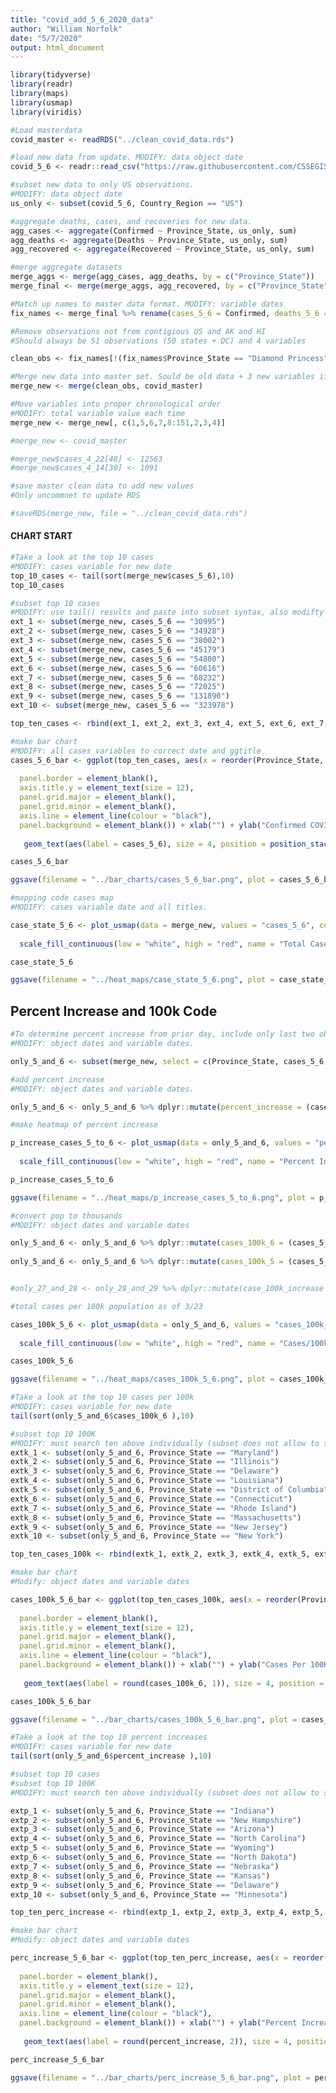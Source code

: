 ```yaml
---
title: "covid_add_5_6_2020_data"
author: "William Norfolk"
date: "5/7/2020"
output: html_document
---
```



```r
library(tidyverse)
library(readr)
library(maps)
library(usmap)
library(viridis)
```

```r
#Load masterdata
covid_master <- readRDS("../clean_covid_data.rds")
```


```r
#load new data from update. MODIFY: data object date
covid_5_6 <- readr::read_csv("https://raw.githubusercontent.com/CSSEGISandData/COVID-19/master/csse_covid_19_data/csse_covid_19_daily_reports/05-06-2020.csv")
```

```r
#subset new data to only US observations. 
#MODIFY: data object date
us_only <- subset(covid_5_6, Country_Region == "US")
```

```r
#aggregate deaths, cases, and recoveries for new data. 
agg_cases <- aggregate(Confirmed ~ Province_State, us_only, sum)
agg_deaths <- aggregate(Deaths ~ Province_State, us_only, sum)
agg_recovered <- aggregate(Recovered ~ Province_State, us_only, sum)
```

```r
#merge aggregate datasets
merge_aggs <- merge(agg_cases, agg_deaths, by = c("Province_State"))
merge_final <- merge(merge_aggs, agg_recovered, by = c("Province_State"))
```

```r
#Match up names to master data format. MODIFY: variable dates
fix_names <- merge_final %>% rename(cases_5_6 = Confirmed, deaths_5_6 = Deaths, recov_5_6 = Recovered)
```

```r
#Remove observations not from contigious US and AK and HI
#Should always be 51 observations (50 states + DC) and 4 variables

clean_obs <- fix_names[!(fix_names$Province_State == "Diamond Princess" | fix_names$Province_State == "Grand Princess" | fix_names$Province_State == "Guam" | fix_names$Province_State == "Puerto Rico" | fix_names$Province_State == "United States Virgin Islands" | fix_names$Province_State == "US" | fix_names$Province_State == "American Samoa" | fix_names$Province_State == "Northern Mariana Islands" | fix_names$Province_State == "Virgin Islands" | fix_names$Province_State == "Wuhan Evacuee" | fix_names$Province_State == "Recovered"),]
```

```r
#Merge new data into master set. Sould be old data + 3 new variables if successful
merge_new <- merge(clean_obs, covid_master)
```

```r
#Move variables into proper chronological order
#MODIFY: total variable value each time
merge_new <- merge_new[, c(1,5,6,7,8:151,2,3,4)]
```

```r
#merge_new <- covid_master
```

```r
#merge_new$cases_4_22[48] <- 12563
#merge_new$cases_4_14[30] <- 1091

```


```r
#save master clean data to add new values
#Only uncommnet to update RDS

#saveRDS(merge_new, file = "../clean_covid_data.rds")
```

#### CHART START

```r
#Take a look at the top 10 cases
#MODIFY: cases variable for new date
top_10_cases <- tail(sort(merge_new$cases_5_6),10)
top_10_cases
```

```r
#subset top 10 cases
#MODIFY: use tail() results and paste into subset syntax, also modifty cases date value
ext_1 <- subset(merge_new, cases_5_6 == "30995")
ext_2 <- subset(merge_new, cases_5_6 == "34928")
ext_3 <- subset(merge_new, cases_5_6 == "38002")
ext_4 <- subset(merge_new, cases_5_6 == "45179")
ext_5 <- subset(merge_new, cases_5_6 == "54800")
ext_6 <- subset(merge_new, cases_5_6 == "60616")
ext_7 <- subset(merge_new, cases_5_6 == "68232")
ext_8 <- subset(merge_new, cases_5_6 == "72025")
ext_9 <- subset(merge_new, cases_5_6 == "131890")
ext_10 <- subset(merge_new, cases_5_6 == "323978")

top_ten_cases <- rbind(ext_1, ext_2, ext_3, ext_4, ext_5, ext_6, ext_7, ext_8, ext_9, ext_10)
```

```r
#make bar chart
#MODIFY: all cases variables to correct date and ggtitle
cases_5_6_bar <- ggplot(top_ten_cases, aes(x = reorder(Province_State, -cases_5_6), cases_5_6)) + geom_bar(aes(fill = reorder(Province_State, -cases_5_6)),stat = "identity") + theme(axis.text.x = element_text(angle = 45, hjust = 1),
                                                                                                   legend.position = "none",                                                                        axis.text=element_text(size=12),
  panel.border = element_blank(), 
  axis.title.y = element_text(size = 12),
  panel.grid.major = element_blank(),
  panel.grid.minor = element_blank(),
  axis.line = element_line(colour = "black"),
  panel.background = element_blank()) + xlab("") + ylab("Confirmed COVID-19 Cases") + ggtitle("Top Ten Confirmed COVID-19 Cases by State 5/6/2020") +
  
   geom_text(aes(label = cases_5_6), size = 4, position = position_stack(vjust = 0.8))

cases_5_6_bar 
```

```r
ggsave(filename = "../bar_charts/cases_5_6_bar.png", plot = cases_5_6_bar)
```

```r
#mapping code cases map
#MODIFY: cases variable date and all titles.

case_state_5_6 <- plot_usmap(data = merge_new, values = "cases_5_6", color = "black") + 
  
  scale_fill_continuous(low = "white", high = "red", name = "Total Cases", label = scales::comma) + theme(legend.position = "right", plot.title = element_text(color = "black", size = 15, face = "bold"), plot.subtitle = element_text(color = "black", size = 10, face = "italic")) + labs(title = "COVID-19 Confirmed Cases by State", subtitle = "Data as of: 5/6/2020")

case_state_5_6
```

```r
ggsave(filename = "../heat_maps/case_state_5_6.png", plot = case_state_5_6)
```

## Percent Increase and 100k Code

```r
#To determine percent increase from prior day, include only last two observations
#MODIFY: object dates and variable dates.

only_5_and_6 <- subset(merge_new, select = c(Province_State, cases_5_6, cases_5_5, fips, total_pop))
```




```r
#add percent increase
#MODIFY: object dates and variable dates.

only_5_and_6 <- only_5_and_6 %>% dplyr::mutate(percent_increase = (cases_5_6 - cases_5_5) / cases_5_5 * 100)
```

```r
#make heatmap of percent increase

p_increase_cases_5_to_6 <- plot_usmap(data = only_5_and_6, values = "percent_increase", color = "black") + 
  
  scale_fill_continuous(low = "white", high = "red", name = "Percent Increase", label = scales::comma) + theme(legend.position = "right", plot.title = element_text(color = "black", size = 15, face = "bold"), plot.subtitle = element_text(color = "black", size = 10, face = "italic")) + labs(title = "Percent Increase of Confirmed COVID-19 Cases by State", subtitle = "From: 5/5/2020-5/6/2020")

p_increase_cases_5_to_6
```

```r
ggsave(filename = "../heat_maps/p_increase_cases_5_to_6.png", plot = p_increase_cases_5_to_6)
```

```r
#convert pop to thousands
#MODIFY: object dates and variable dates

only_5_and_6 <- only_5_and_6 %>% dplyr::mutate(cases_100k_6 = (cases_5_6 / total_pop) *100000)
  
only_5_and_6 <- only_5_and_6 %>% dplyr::mutate(cases_100k_5 = (cases_5_5 / total_pop) * 100000)


#only_27_and_28 <- only_28_and_29 %>% dplyr::mutate(case_100k_increase = (cases_100k_28 - cases_100k_27) / cases_100k_27 *100)

```

```r
#total cases per 100k population as of 3/23

cases_100k_5_6 <- plot_usmap(data = only_5_and_6, values = "cases_100k_6", color = "black") + 
  
  scale_fill_continuous(low = "white", high = "red", name = "Cases/100k Population", label = scales::comma) + theme(legend.position = "right", plot.title = element_text(color = "black", size = 15, face = "bold"), plot.subtitle = element_text(color = "black", size = 10, face = "italic")) + labs(title = "COVID-19 Confirmed Cases Per 100K Individuals by State", subtitle = "Data as of: 5/6/2020")

cases_100k_5_6
```

```r
ggsave(filename = "../heat_maps/cases_100k_5_6.png", plot = cases_100k_5_6)
```

```r
#Take a look at the top 10 cases per 100k
#MODIFY: cases variable for new date
tail(sort(only_5_and_6$cases_100k_6 ),10)
```


```r
#subset top 10 100K
#MODIFY: must search ten above individually (subset does not allow to select by these values for some reason...) and past the states in the code below.Also modify variable and object date names.
extk_1 <- subset(only_5_and_6, Province_State == "Maryland")
extk_2 <- subset(only_5_and_6, Province_State == "Illinois")
extk_3 <- subset(only_5_and_6, Province_State == "Delaware")
extk_4 <- subset(only_5_and_6, Province_State == "Louisiana")
extk_5 <- subset(only_5_and_6, Province_State == "District of Columbia")
extk_6 <- subset(only_5_and_6, Province_State == "Connecticut")
extk_7 <- subset(only_5_and_6, Province_State == "Rhode Island")
extk_8 <- subset(only_5_and_6, Province_State == "Massachusetts")
extk_9 <- subset(only_5_and_6, Province_State == "New Jersey")
extk_10 <- subset(only_5_and_6, Province_State == "New York")

top_ten_cases_100k <- rbind(extk_1, extk_2, extk_3, extk_4, extk_5, extk_6, extk_7, extk_8, extk_9, extk_10)
```

```r
#make bar chart
#Modify: object dates and variable dates

cases_100k_5_6_bar <- ggplot(top_ten_cases_100k, aes(x = reorder(Province_State, -cases_100k_6), cases_100k_6)) + geom_bar(aes(fill = reorder(Province_State, -cases_100k_6)), stat = "identity") + theme(axis.text.x = element_text(angle = 45, hjust = 1),
                                                                                                   legend.position = "none",                                                                        axis.text=element_text(size=12),
  panel.border = element_blank(),   
  axis.title.y = element_text(size = 12),
  panel.grid.major = element_blank(),
  panel.grid.minor = element_blank(),
  axis.line = element_line(colour = "black"),
  panel.background = element_blank()) + xlab("") + ylab("Cases Per 100K Individuals") + ggtitle("Top Ten COVID-19 Confirmed Cases Per 100K Individuals by State 5/6/2020") +
  
   geom_text(aes(label = round(cases_100k_6, 1)), size = 4, position = position_stack(vjust = 0.8))

cases_100k_5_6_bar
```

```r
ggsave(filename = "../bar_charts/cases_100k_5_6_bar.png", plot = cases_100k_5_6_bar)
```

```r
#Take a look at the top 10 percent increases
#MODIFY: cases variable for new date
tail(sort(only_5_and_6$percent_increase ),10)
```

```r
#subset top 10 cases
#subset top 10 100K
#MODIFY: must search ten above individually (subset does not allow to select by these values for some reason...) and past the states in the code below.Also modify variable and object date names.

extp_1 <- subset(only_5_and_6, Province_State == "Indiana")
extp_2 <- subset(only_5_and_6, Province_State == "New Hampshire")
extp_3 <- subset(only_5_and_6, Province_State == "Arizona")
extp_4 <- subset(only_5_and_6, Province_State == "North Carolina")
extp_5 <- subset(only_5_and_6, Province_State == "Wyoming")
extp_6 <- subset(only_5_and_6, Province_State == "North Dakota")
extp_7 <- subset(only_5_and_6, Province_State == "Nebraska")
extp_8 <- subset(only_5_and_6, Province_State == "Kansas")
extp_9 <- subset(only_5_and_6, Province_State == "Delaware")
extp_10 <- subset(only_5_and_6, Province_State == "Minnesota")

top_ten_perc_increase <- rbind(extp_1, extp_2, extp_3, extp_4, extp_5, extp_6, extp_7, extp_8, extp_9, extp_10)
```

```r
#make bar chart
#Modify: object dates and variable dates

perc_increase_5_6_bar <- ggplot(top_ten_perc_increase, aes(x = reorder(Province_State, -percent_increase), percent_increase)) + geom_bar(aes(fill = reorder(Province_State, -percent_increase)), stat = "identity") + theme(axis.text.x = element_text(angle = 45, hjust = 1),
                                                                                                   legend.position = "none",                                                                        axis.text=element_text(size=12),
  panel.border = element_blank(),   
  axis.title.y = element_text(size = 12),
  panel.grid.major = element_blank(),
  panel.grid.minor = element_blank(),
  axis.line = element_line(colour = "black"),
  panel.background = element_blank()) + xlab("") + ylab("Percent Increase") + ggtitle("COVID-19: Top Ten Percent Increase by State from 5/5/20-5/6/20") +
  
   geom_text(aes(label = round(percent_increase, 2)), size = 4, position = position_stack(vjust = 0.8))

perc_increase_5_6_bar
```

```r
ggsave(filename = "../bar_charts/perc_increase_5_6_bar.png", plot = perc_increase_5_6_bar)
```
